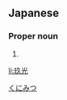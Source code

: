 ==Japanese==
{{ja-kanjitab|玖|光}}

===Proper noun===
{{ja-pos|proper|くにみつ}}

# {{given name|male|lang=ja}}

[[Category:Japanese male given names|くにみつ]]

[[li:玖光]]